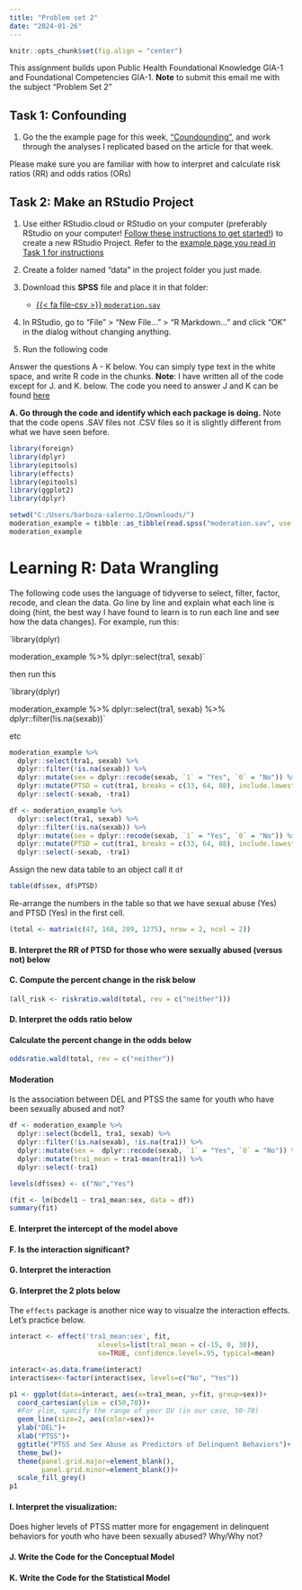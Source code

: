 ```yaml
---
title: "Problem set 2"
date: "2024-01-26"
---
```


```r
knitr::opts_chunk$set(fig.align = "center")
```

::: callout-note
This assignment builds upon Public Health Foundational Knowledge GIA-1 and Foundational Competencies GIA-1. 
**Note** to submit this email me with the subject "Problem Set 2"
:::

## Task 1: Confounding

1. Go the the example page for this week, ["Coundounding"](/example/Confounding.qmd), and work through the analyses I replicated based on the article for that week.

Please make sure you are familiar with how to interpret and calculate risk ratios (RR) and odds ratios (ORs)


## Task 2: Make an RStudio Project

1. Use either RStudio.cloud or RStudio on your computer (preferably RStudio on your computer! [Follow these instructions to get started!](/resource/install.qmd)) to create a new RStudio Project. Refer to the [example page you read in Task 1 for instructions](/example/rstudio-tidyverse.qmd#part-3-rstudio-projects)

2. Create a folder named "data" in the project folder you just made.

3. Download this **SPSS** file and place it in that folder:

    - [{{< fa file-csv >}} `moderation.sav`](https://github.com/bigdataforsocialjustice/PHHBHP7534/blob/main/moderation.sav)

4. In RStudio, go to "File" > "New File…" > "R Markdown…" and click "OK" in the dialog without changing anything.

5. Run the following code


::: callout-note
Answer the questions A - K below. You can simply type text in the white space, and write R code in the chunks.
**Note**: I have written all of the code except for J. and K. below. The code you need to answer J and K can be found [here](/example/moderation.qmd)
:::

**A. Go through the code and identify which each package is doing.** Note that the code opens .SAV files not .CSV files so it is slightly different from what we have seen before.

```r
library(foreign)
library(dplyr)
library(epitools)
library(effects)
library(epitools)
library(ggplot2)
library(dplyr)
```

```r
setwd("C:/Users/barboza-salerno.1/Downloads/")
moderation_example = tibble::as_tibble(read.spss("moderation.sav", use.value.labels = F, to.data.frame = T))
moderation_example

```


# Learning R: Data Wrangling

The following code uses the language of tidyverse to select, filter, factor, recode, and clean the data.
Go line by line and explain what each line is doing (hint, the best way I have found to learn is to run each line and see how the data changes). For example, run this:

`library(dplyr)

moderation_example %>%
  dplyr::select(tra1, sexab)`

then run this

`library(dplyr)

moderation_example %>%
  dplyr::select(tra1, sexab) %>%
  dplyr::filter(!is.na(sexab))`  

etc  
```r
moderation_example %>%
  dplyr::select(tra1, sexab) %>%
  dplyr::filter(!is.na(sexab)) %>%
  dplyr::mutate(sex = dplyr::recode(sexab, `1` = "Yes", `0` = "No")) %>%
  dplyr::mutate(PTSD = cut(tra1, breaks = c(33, 64, 88), include.lowest = T, labels = c("No PTSD", "PTSD"))) %>%
  dplyr::select(-sexab, -tra1)
```

```r
df <- moderation_example %>%
  dplyr::select(tra1, sexab) %>%
  dplyr::filter(!is.na(sexab)) %>%
  dplyr::mutate(sex = dplyr::recode(sexab, `1` = "Yes", `0` = "No")) %>%
  dplyr::mutate(PTSD = cut(tra1, breaks = c(33, 64, 88), include.lowest = T, labels = c("No PTSD", "PTSD"))) %>%
  dplyr::select(-sexab, -tra1)
```

Assign the new data table to an object call it `df`
```r
table(df$sex, df$PTSD)
```
Re-arrange the numbers in the table so that we have sexual abuse (Yes) and PTSD (Yes) in the first cell.

```r
(total <- matrix(c(47, 168, 289, 1275), nrow = 2, ncol = 2))
```

#### B. Interpret the RR of PTSD for those who were sexually abused (versus not) below

#### C. Compute the percent change in the risk below

```r
(all_risk <- riskratio.wald(total, rev = c("neither")))
```

#### D. Interpret the odds ratio below

#### Calculate the percent change in the odds below

```r
oddsratio.wald(total, rev = c("neither"))
```

#### Moderation

Is the association between DEL and PTSS the same for youth who have been sexually abused and not?

```r
df <- moderation_example %>%
  dplyr::select(bcdel1, tra1, sexab) %>%
  dplyr::filter(!is.na(sexab), !is.na(tra1)) %>%
  dplyr::mutate(sex =  dplyr::recode(sexab, `1` = "Yes", `0` = "No")) %>%
  dplyr::mutate(tra1_mean = tra1-mean(tra1)) %>%
  dplyr::select(-tra1)

levels(df$sex) <- c("No","Yes")

```

```r
(fit <- lm(bcdel1 ~ tra1_mean:sex, data = df))
summary(fit)
```

#### E. Interpret the intercept of the model above
#### F. Is the interaction significant?
#### G. Interpret the interaction 
#### G. Interpret the 2 plots below

The `effects` package is another nice way to visualze the interaction effects. Let's practice below.
```r
interact <- effect('tra1_mean:sex', fit,
                      xlevels=list(tra1_mean = c(-15, 0, 30)),
                      se=TRUE, confidence.level=.95, typical=mean)

interact<-as.data.frame(interact)
interact$sex<-factor(interact$sex, levels=c("No", "Yes"))

```

```r
p1 <- ggplot(data=interact, aes(x=tra1_mean, y=fit, group=sex))+
  coord_cartesian(ylim = c(50,70))+  
  #For ylim, specify the range of your DV (in our case, 50-70)
  geom_line(size=2, aes(color=sex))+
  ylab("DEL")+
  xlab("PTSS")+
  ggtitle("PTSS and Sex Abuse as Predictors of Delinquent Behaviors")+
  theme_bw()+ 
  theme(panel.grid.major=element_blank(),
        panel.grid.minor=element_blank())+
  scale_fill_grey()
p1

```
#### I. Interpret the visualization: 
Does higher levels of PTSS matter more for engagement in delinquent behaviors for youth who have been sexually abused? Why/Why not?

#### J. Write the Code for the Conceptual Model

#### K. Write the Code for the Statistical Model
